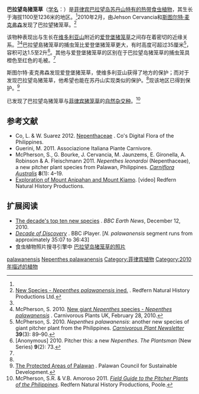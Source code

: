{{noteTA
|G1=Carnivorous Plant
}}
{{Speciesbox
|image = Nepenthes palawanensis1.jpg
|image_caption = 由[[斯图尔特·麦克弗森|斯图尔特·麦克弗森]]拍摄的巴拉望岛猪笼草下位笼
|status = EN |status_system = iucn3.1
|taxon=Nepenthes palawanensis
|authority = [[斯图尔特·麦克弗森|S.McPherson]], [[Jehson_Cervancia|J.Cervancia]], -{[[李乾|Chi.C.Lee]]}-, [[Mark_Jaunzems|M.Jaunzems]], [[弗朗索瓦·梅|Mey]] & [[阿拉斯泰尔·罗宾逊|A.S.Rob.]] (2010)<ref name=palawanensis>McPherson, S., J. Cervancia, C. Lee, M. Jaunzems, A. Fleischmann, F. Mey, E. Gironella & A. Robinson 2010. ''Nepenthes palawanensis'' (Nepenthaceae), a new pitcher plant species from Sultan Peak, Palawan Island, Philippines. In: S.R. McPherson ''Carnivorous Plants and their Habitats''. Volume 2. Redfern Natural History Productions, Poole. pp. 1332–1339.</ref>
}}

'''巴拉望岛猪笼草'''（[[学名|学名]]：''{{lang|la|Nepenthes palawanensis}}''）是[[菲律宾|菲律宾]][[巴拉望岛|巴拉望岛]][[苏丹山|苏丹山]]{{small|（Sultan Peak）}}[[特有种|特有的]][[热带|热带]][[食虫植物|食虫植物]]，其生长于海拔1100至1236米的地区。<ref name=palawanensis />2010年2月，由Jehson Cervancia和[[斯图尔特·麦克弗森|斯图尔特·麦克弗森]]发现了巴拉望猪笼草。<ref name=new>[http://redfernnaturalhistory.com/new_species/nepenthes-palawanensis New Species - ''Nepenthes palawanensis'' ined.] {{webarchive|url=https://web.archive.org/web/20110715164723/http://www.redfernnaturalhistory.com/new_species/nepenthes-palawanensis/ |date=2011-07-15 }}. Redfern Natural History Productions Ltd.</ref>

该物种表现出与生长在[[维多利亚山_(巴拉望)|维多利亚山]]附近的[[爱登堡猪笼草|爱登堡猪笼草]]{{small|（''N. attenboroughii''）}}之间存在着密切的近缘关系。<ref name=new /><ref>McPherson, S. 2010. [http://www.cpukforum.com/forum/index.php?showtopic=35682 New giant ''Nepenthes'' species - ''Nepenthes palawanensis''] {{Wayback|url=http://www.cpukforum.com/forum/index.php?showtopic=35682 |date=20110708200930 }}. Carnivorous Plants UK, February 28, 2010. <!--http://www.webcitation.org/6K2sxetDf--></ref>巴拉望島猪笼草的捕虫笼比爱登堡猪笼草更大，有时高度可超过35厘米<ref>McPherson, S. 2010. ''Nepenthes palawanensis'': another new species of giant pitcher plant from the Philippines. ''[[食虫植物通讯|Carnivorous Plant Newsletter]]'' '''39'''(3): 89–90.</ref>，容积可达1.5至2升<ref name=Plantsman>[Anonymous] 2010. Pitcher this: a new ''Nepenthes''. ''The Plantsman'' (New Series) '''9'''(2): 73.</ref>。其他与爱登堡猪笼草的区别在于巴拉望岛猪笼草的捕虫笼具橙色至红色的毛被。<ref name=Plantsman/>

斯图尔特·麦克弗森发现爱登堡猪笼草，使维多利亚山获得了地方的保护；而对于发现巴拉望岛猪笼草，他希望也能在苏丹山实现类似的保护。<ref name=Plantsman/>现该地区已得到保护。<ref name=PCSD>[http://www.pcsd.ph/protected_areas/ The Protected Areas of Palawan] {{Wayback|url=http://www.pcsd.ph/protected_areas/ |date=20131004212543 }}. Palawan Council for Sustainable Development.</ref>

已发现了巴拉望岛猪笼草与[[菲律宾猪笼草|菲律宾猪笼草]]{{small|（''N. philippinensis''）}}的[[自然杂交种|自然杂交种]]。<ref name=M&A2011>McPherson, S.R. & V.B. Amoroso 2011. ''[[菲律宾的猪笼草野外指南|Field Guide to the Pitcher Plants of the Philippines]]''. Redfern Natural History Productions, Poole.</ref>

== 参考文献 ==
{{reflist|2}}
{{refbegin|2}}
* Co, L. & W. Suarez 2012. [http://www.philippineplants.org/Families/Nepenthaceae.html Nepenthaceae] {{Wayback|url=http://www.philippineplants.org/Families/Nepenthaceae.html |date=20130728150437 }}. Co's Digital Flora of the Philippines.
* Guerini, M. 2011. {{PDFlink|[http://www.aipcnet.eu/Carnivorous_docs/New_species_2010_Mara_Guerini.pdf 2010: new species of Carnivorous Plants.]}} Associazione Italiana Piante Carnivore.
* McPherson, S., G. Bourke, J. Cervancia, M. Jaunzems, E. Gironella, A. Robinson & A. Fleischmann 2011. ''Nepenthes leonardoi'' (Nepenthaceae), a new pitcher plant species from Palawan, Philippines. ''[[澳大利亚食虫植物|Carniflora Australis]]'' '''8'''(1): 4–19.
* [https://web.archive.org/web/20130921055222/http://www.redfernnaturalhistory.com/dvds/name/exploration_of_mount_anipahan_and_mount_kiamo Exploration of Mount Anipahan and Mount Kiamo]. [video] Redfern Natural History Productions.
{{refend}}

== 扩展阅读 ==
{{refbegin|2}}
* [http://news.bbc.co.uk/earth/hi/earth_news/newsid_9269000/9269338.stm The decade's top ten new species] {{Wayback|url=http://news.bbc.co.uk/earth/hi/earth_news/newsid_9269000/9269338.stm |date=20120111085138 }}. ''BBC Earth News'', December 12, 2010.
* [http://www.bbc.co.uk/iplayer/episode/b00wqfhd/Decade_of_Discovery/ ''Decade of Discovery''] {{Wayback|url=http://www.bbc.co.uk/iplayer/episode/b00wqfhd/Decade_of_Discovery/ |date=20110321172519 }}. BBC iPlayer. [''N. palawanensis'' segment runs from approximately 35:07 to 36:43]
* 食虫植物照片搜寻引擎中 [http://cpphotofinder.com/nepenthes-palawanensis-4332.html 巴拉望岛猪笼草的照片] {{Wayback|url=http://cpphotofinder.com/nepenthes-palawanensis-4332.html |date=20101122080420 }}
{{commons-inline|Nepenthes palawanensis|巴拉望岛猪笼草}}
{{wikispecies-inline|Nepenthes palawanensis|巴拉望岛猪笼草}}
{{refend}}

{{Nepenthes}}
{{Taxonbar|from=Q3278598}}

[[Category:猪笼草属|palawanensis]]
[[Category:亚洲食虫植物|Nepenthes palawanensis]]
[[Category:菲律宾植物|Category:菲律宾植物]]
[[Category:2010年描述的植物|Category:2010年描述的植物]]